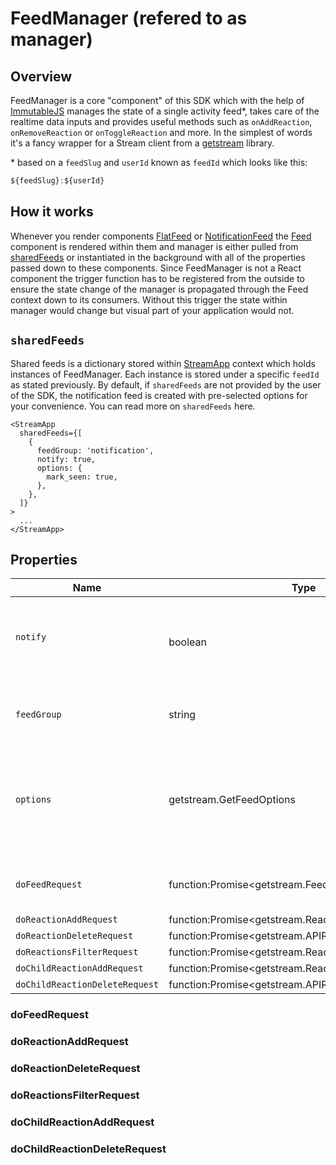 # FeedManager (refered to as manager)

## Overview

FeedManager is a core "component" of this SDK which with the help of [ImmutableJS]() manages the state of a single activity feed\*, takes care of the realtime data inputs and provides useful methods such as `onAddReaction`, `onRemoveReaction` or `onToggleReaction` and more. In the simplest of words it's a fancy wrapper for a Stream client from a [getstream](https://www.npmjs.com/package/getstream) library.

\* based on a `feedSlug` and `userId` known as `feedId` which looks like this:

```js
${feedSlug}:${userId}
```

## How it works

Whenever you render components [FlatFeed]() or [NotificationFeed]() the [Feed]() component is rendered within them and manager is either pulled from [sharedFeeds](#sharedFeeds) or instantiated in the background with all of the properties passed down to these components. Since FeedManager is not a React component the trigger function has to be registered from the outside to ensure the state change of the manager is propagated through the Feed context down to its consumers. Without this trigger the state within manager would change but visual part of your application would not.

## `sharedFeeds`

Shared feeds is a dictionary stored within [StreamApp]() context which holds instances of FeedManager. Each instance is stored under a specific `feedId` as stated previously. By default, if `sharedFeeds` are not provided by the user of the SDK, the notification feed is created with pre-selected options for your convenience. You can read more on `sharedFeeds` here.

```tsx
<StreamApp
  sharedFeeds={[
    {
      feedGroup: 'notification',
      notify: true,
      options: {
        mark_seen: true,
      },
    },
  ]}
>
  ...
</StreamApp>
```

## Properties

<table>
	<thead>
		<tr>
			<th>Name</th>
			<th>Type</th>
			<th>Default value</th>
			<th></th>
		</tr>
	</thead>
	<tbody>
		<tr>
			<td><code>notify</code.</td>
			<td>boolean</td>
			<td><code>false</code></td>
			<td>Tells FeedManager to subscribe to a realtime data channel with a callback which then updates state values <code>unseen</code>, <code>unread</code>, <code>realtimeAdds</code> and <code>realtimeDeletes</code>.</td>
		</tr>
		<tr>
			<td><code>feedGroup</code></td>
			<td>string</td>
			<td></td>
			<td>Also known as <code>feedSlug</code> is a name of an activity feed which can be found in your <a href="https://dashboard.getstream.io/">Stream Dashboard</a>.</td>
		</tr>
		<tr>
			<td><code>options</code></td>
			<td>getstream.GetFeedOptions</td>
			<td><code>{ withReactionCounts: true, withOwnReactions: true, limit: 10 }</code></td>
			<td>Feed options which are then sent with every feed request (<code>FeedManager.doFeedRequest</code>) as query parameters.<br>Default value is always merged with user-specified options, add these to your own with different values to overwrite default behaviour.</td>
		</tr>
		<tr>
			<td><code>doFeedRequest</code></td>
			<td>function:Promise&lt;getstream.FeedAPIResponse&gt;</td>
			<td><code>getstream.client.feed</code></td>
			<td>A function that you can pass down to FeedManager to access or alter response data before returning. </td>
		</tr>
		<tr>
			<td><code>doReactionAddRequest</code></td>
			<td>function:Promise&lt;getstream.ReactionAPIResponse&gt;</td>
			<td><code>getstream.client.reactions.add</code></td>
			<td>-/-</td>
		</tr>
		<tr>
			<td><code>doReactionDeleteRequest</code></td>
			<td>function:Promise&lt;getstream.APIResponse&gt;</td>
			<td><code>getstream.client.reactions.delete<code></td>
			<td>-/-</td>
		</tr>
		<tr>
			<td><code>doReactionsFilterRequest</code></td>
			<td>function:Promise&lt;getstream.ReactionFilterAPIResponse&gt;</td>
			<td><code>getstream.client.reactions.filter</code></td>
			<td>-/-</td>
		</tr>
		<tr>
			<td><code>doChildReactionAddRequest</code></td>
			<td>function:Promise&lt;getstream.ReactionAPIResponse&gt;</td>
			<td><code>getstream.client.reactions.addChild</code></td>
			<td>-/-</td>
		</tr>
		<tr>
			<td><code>doChildReactionDeleteRequest</code></td>
			<td>function:Promise&lt;getstream.APIResponse&gt;</td>
			<td><code>getstream.client.reactions.delete</code></td>
			<td>-/-</td>
		</tr>
	</tbody>
</table>

### doFeedRequest

### doReactionAddRequest

### doReactionDeleteRequest

### doReactionsFilterRequest

### doChildReactionAddRequest

### doChildReactionDeleteRequest
